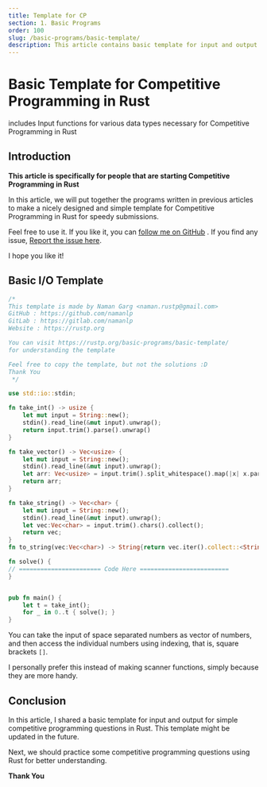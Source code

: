```yaml
---
title: Template for CP
section: 1. Basic Programs
order: 100
slug: /basic-programs/basic-template/
description: This article contains basic template for input and output for simple competitive programming questions in Rust for speedy submissions.
---
```


# Basic Template for Competitive Programming in Rust
includes Input functions for various data types necessary for Competitive Programming in Rust

## Introduction

**This article is specifically for people that are starting Competitive Programming in Rust**

In this article, we will put together the programs written in previous articles to make a nicely designed and simple template for Competitive Programming in Rust for speedy submissions.

Feel free to use it. If you like it, you can [follow me on GitHub](https://github.com/namanlp) . If you find any issue, [Report the issue here](https://github.com/namanlp/rustp).

I hope you like it!

## Basic I/O Template

```rust
/*
This template is made by Naman Garg <naman.rustp@gmail.com>
GitHub : https://github.com/namanlp
GitLab : https://gitlab.com/namanlp
Website : https://rustp.org

You can visit https://rustp.org/basic-programs/basic-template/
for understanding the template

Feel free to copy the template, but not the solutions :D
Thank You
 */

use std::io::stdin;

fn take_int() -> usize {
    let mut input = String::new();
    stdin().read_line(&mut input).unwrap();
    return input.trim().parse().unwrap()
}

fn take_vector() -> Vec<usize> {
    let mut input = String::new();
    stdin().read_line(&mut input).unwrap();
    let arr: Vec<usize> = input.trim().split_whitespace().map(|x| x.parse().unwrap()).collect();
    return arr;
}

fn take_string() -> Vec<char> {
    let mut input = String::new();
    stdin().read_line(&mut input).unwrap();
    let vec:Vec<char> = input.trim().chars().collect();
    return vec;
}
fn to_string(vec:Vec<char>) -> String{return vec.iter().collect::<String>();}

fn solve() {
// ======================= Code Here =========================
}


pub fn main() {
    let t = take_int();
    for _ in 0..t { solve(); }
}
```

You can take the input of space separated numbers as vector of numbers, and then access the individual numbers using indexing, that is, square brackets `[]`.

I personally prefer this instead of making scanner functions, simply because they are more handy.

## Conclusion

In this article, I shared a basic template for input and output for simple competitive programming questions in Rust. This template might be updated in the future.

Next, we should practice some competitive programming questions using Rust for better understanding.

**Thank You**


<SEO title="Basic Template for Competitive Programming - Rust Programming"
     description="This article contains basic template for input and output for simple competitive programming questions in Rust for speedy submissions" />
